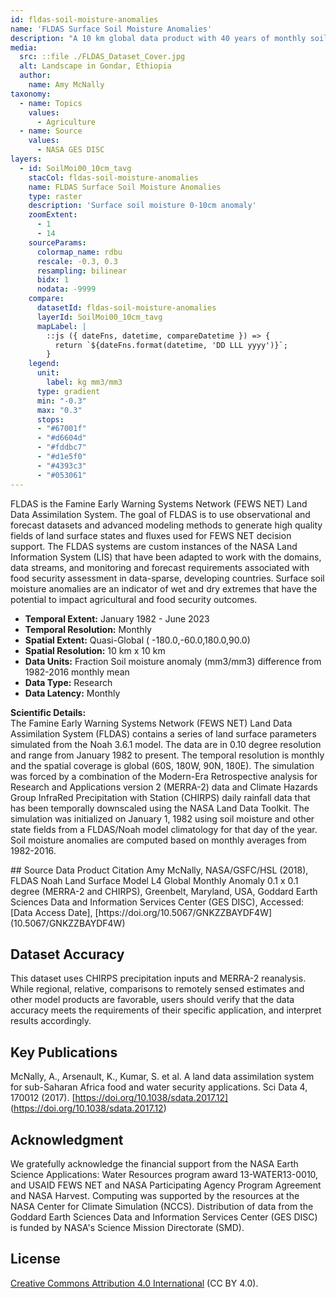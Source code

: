 ---
id: fldas-soil-moisture-anomalies
name: 'FLDAS Surface Soil Moisture Anomalies'
description: "A 10 km global data product with 40 years of monthly soil moisture anomalies for food and water security monitoring from the Famine Early Warning System Network (FEWS NET) Land Data Assimilation System"
media:
  src: ::file ./FLDAS_Dataset_Cover.jpg
  alt: Landscape in Gondar, Ethiopia
  author:
    name: Amy McNally
taxonomy:
  - name: Topics
    values:
      - Agriculture
  - name: Source
    values:
      - NASA GES DISC
layers:
  - id: SoilMoi00_10cm_tavg
    stacCol: fldas-soil-moisture-anomalies
    name: FLDAS Surface Soil Moisture Anomalies
    type: raster
    description: 'Surface soil moisture 0-10cm anomaly'
    zoomExtent:
      - 1
      - 14
    sourceParams:
      colormap_name: rdbu
      rescale: -0.3, 0.3
      resampling: bilinear
      bidx: 1
      nodata: -9999
    compare:
      datasetId: fldas-soil-moisture-anomalies
      layerId: SoilMoi00_10cm_tavg
      mapLabel: |
        ::js ({ dateFns, datetime, compareDatetime }) => {
          return `${dateFns.format(datetime, 'DD LLL yyyy')}`;        
        }
    legend:
      unit:
        label: kg mm3/mm3
      type: gradient
      min: "-0.3"
      max: "0.3"
      stops:
      - "#67001f"
      - "#d6604d"
      - "#fddbc7"
      - "#d1e5f0"
      - "#4393c3"
      - "#053061"
---

<Block type='wide'>
  	<Prose>
FLDAS is the Famine Early Warning Systems Network (FEWS NET) Land Data Assimilation System. The goal of FLDAS is to use observational and forecast datasets and advanced modeling methods to generate high quality fields of land surface states and fluxes used for FEWS NET decision support. The FLDAS systems are custom instances of the NASA Land Information System (LIS) that have been adapted to work with the domains, data streams, and monitoring and forecast requirements associated with food security assessment in data-sparse, developing countries. Surface soil moisture anomalies are an indicator of wet and dry extremes that have the potential to impact agricultural and food security outcomes.

- **Temporal Extent:** January 1982 - June 2023 
- **Temporal Resolution:** Monthly 
- **Spatial Extent:** Quasi-Global ( -180.0,-60.0,180.0,90.0)
- **Spatial Resolution:** 10 km x 10 km
- **Data Units:** Fraction Soil moisture anomaly (mm3/mm3) difference from 1982-2016 monthly mean  
- **Data Type:** Research 
- **Data Latency:** Monthly


**Scientific Details:**  
The Famine Early Warning Systems Network (FEWS NET) Land Data Assimilation System (FLDAS) contains a series of land surface parameters simulated from the Noah 3.6.1 model. The data are in 0.10 degree resolution and range from January 1982 to present. The temporal resolution is monthly and the spatial coverage is global (60S, 180W, 90N, 180E). The simulation was forced by a combination of the Modern-Era Retrospective analysis for Research and Applications version 2 (MERRA-2) data and Climate Hazards Group InfraRed Precipitation with Station (CHIRPS) daily rainfall data that has been temporally downscaled using the NASA Land Data Toolkit. The simulation was initialized on January 1, 1982 using soil moisture and other state fields from a FLDAS/Noah model climatology for that day of the year. Soil moisture anomalies are computed based on monthly averages from 1982-2016.

  </Prose>
</Block>
<Block>
  <Prose>
## Source Data Product Citation
Amy McNally, NASA/GSFC/HSL (2018), FLDAS Noah Land Surface Model L4 Global Monthly Anomaly 0.1 x 0.1 degree (MERRA-2 and CHIRPS), Greenbelt, Maryland, USA, Goddard Earth Sciences Data and Information Services Center (GES DISC), Accessed: [Data Access Date], [https://doi.org/10.5067/GNKZZBAYDF4W] (10.5067/GNKZZBAYDF4W)
    
## Dataset Accuracy
This dataset uses CHIRPS precipitation inputs and MERRA-2 reanalysis. While regional, relative, comparisons to remotely sensed estimates and other model products are favorable, users should verify that the data accuracy meets the requirements of their specific application, and interpret results accordingly.

## Key Publications
McNally, A., Arsenault, K., Kumar, S. et al. A land data assimilation system for sub-Saharan Africa food and water security applications. Sci Data 4, 170012 (2017). [https://doi.org/10.1038/sdata.2017.12] (https://doi.org/10.1038/sdata.2017.12)    

## Acknowledgment
We gratefully acknowledge the financial support from the NASA Earth Science Applications: Water Resources program award 13-WATER13-0010, and USAID FEWS NET and NASA Participating Agency Program Agreement and NASA Harvest. Computing was supported by the resources at the NASA Center for Climate Simulation (NCCS). Distribution of data from the Goddard Earth Sciences Data and Information Services Center (GES DISC) is funded by NASA's Science Mission Directorate (SMD).

## License
[Creative Commons Attribution 4.0 International](https://creativecommons.org/licenses/by/4.0/legalcode) (CC BY 4.0).  

  </Prose>
</Block>
